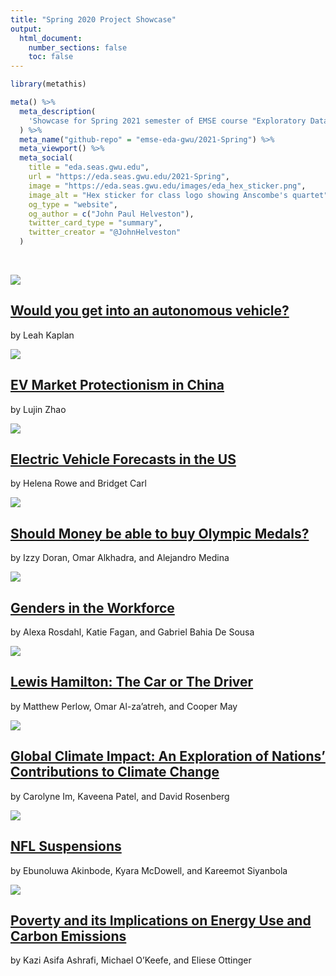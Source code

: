 ```yaml
---
title: "Spring 2020 Project Showcase"
output:
  html_document:
    number_sections: false
    toc: false
---
```


```r
library(metathis)

meta() %>%
  meta_description(
    'Showcase for Spring 2021 semester of EMSE course "Exploratory Data Analsis" at GWU'
  ) %>%
  meta_name("github-repo" = "emse-eda-gwu/2021-Spring") %>%
  meta_viewport() %>%
  meta_social(
    title = "eda.seas.gwu.edu",
    url = "https://eda.seas.gwu.edu/2021-Spring",
    image = "https://eda.seas.gwu.edu/images/eda_hex_sticker.png",
    image_alt = "Hex sticker for class logo showing Anscombe's quartet",
    og_type = "website",
    og_author = c("John Paul Helveston"),
    twitter_card_type = "summary",
    twitter_creator = "@JohnHelveston"
  )
```

<br>

<div class = "row"><div class = "col-md-5">
<img src="showcase/2021-Spring/thumbnails/av_future.png">
</div><div class = "col-md-7">
## [Would you get into an autonomous vehicle?](showcase/2021-Spring/av_future.html){target="_blank"}
by Leah Kaplan<br>
[<i class="fas fa-video"></i>](https://vimeo.com/544759088){target="_blank"}
</div></div>

<div class = "row"><div class = "col-md-5">
<img src="showcase/2021-Spring/thumbnails/china_ev_protectionism.png">
</div><div class = "col-md-7">
## [EV Market Protectionism in China](showcase/2021-Spring/china_ev_protectionism.html){target="_blank"}
by Lujin Zhao<br>
[<i class="fas fa-video"></i>](https://youtu.be/IcTFEs17CBs){target="_blank"}
</div></div>

<div class = "row"><div class = "col-md-5">
<img src="showcase/2021-Spring/thumbnails/ev_forecasts.png">
</div><div class = "col-md-7">
## [Electric Vehicle Forecasts in the US](showcase/2021-Spring/ev_forecasts.html){target="_blank"}
by Helena Rowe and Bridget Carl<br>
[<i class="fas fa-video"></i>](https://youtu.be/TeEiivtRvM4){target="_blank"}
</div></div>

<div class = "row"><div class = "col-md-5">
<img src="showcase/2021-Spring/thumbnails/gdp_olympics.png">
</div><div class = "col-md-7">
## [Should Money be able to buy Olympic Medals?](showcase/2021-Spring/gdp_olympics.html){target="_blank"}
by Izzy Doran, Omar Alkhadra, and Alejandro Medina<br>
[<i class="fas fa-video"></i>](https://youtu.be/BVmaDMFchNU){target="_blank"}
</div></div>

<div class = "row"><div class = "col-md-5">
<img src="showcase/2021-Spring/thumbnails/gender_pay_gap.png">
</div><div class = "col-md-7">
## [Genders in the Workforce](showcase/2021-Spring/gender_pay_gap.html){target="_blank"}
by Alexa Rosdahl, Katie Fagan, and Gabriel Bahia De Sousa<br>
[<i class="fas fa-video"></i>](https://youtu.be/EYlvVw14ovA){target="_blank"}
</div></div>

<div class = "row"><div class = "col-md-5">
<img src="showcase/2021-Spring/thumbnails/lewis_hamilton_car_or_driver.png">
</div><div class = "col-md-7">
## [Lewis Hamilton: The Car or The Driver](showcase/2021-Spring/lewis_hamilton_car_or_driver.html){target="_blank"}
by Matthew Perlow, Omar Al-za’atreh, and Cooper May<br>
[<i class="fas fa-video"></i>](https://youtu.be/90cFriv_65I){target="_blank"}
</div></div>

<div class = "row"><div class = "col-md-5">
<img src="showcase/2021-Spring/thumbnails/national_co2_emissions.gif">
</div><div class = "col-md-7">
## [Global Climate Impact: An Exploration of Nations’ Contributions to Climate Change](showcase/2021-Spring/national_co2_emissions.html){target="_blank"}
by Carolyne Im, Kaveena Patel, and David Rosenberg<br>
[<i class="fas fa-video"></i>](https://youtu.be/9c761LfbvYM){target="_blank"}
</div></div>

<div class = "row"><div class = "col-md-5">
<img src="showcase/2021-Spring/thumbnails/nfl_suspensions.png">
</div><div class = "col-md-7">
## [NFL Suspensions](showcase/2021-Spring/nfl_suspensions.html){target="_blank"}
by Ebunoluwa Akinbode, Kyara McDowell, and Kareemot Siyanbola<br>
[<i class="fas fa-video"></i>](https://www.youtube.com/watch?v=7bMQfF2nLAU){target="_blank"}
</div></div>

<div class = "row"><div class = "col-md-5">
<img src="showcase/2021-Spring/thumbnails/poverty_emissions.png">
</div><div class = "col-md-7">
## [Poverty and its Implications on Energy Use and  Carbon Emissions](showcase/2021-Spring/poverty_emissions.html){target="_blank"}
by Kazi Asifa Ashrafi, Michael O’Keefe, and Eliese Ottinger<br>
[<i class="fas fa-video"></i>](https://drive.google.com/file/d/1_mUYCkuEL8iRvjuTYqVKXFRCPlafy180/view){target="_blank"}
</div></div>

